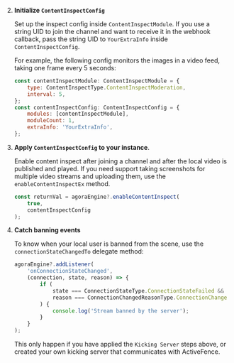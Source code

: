 <PlatformWrapper platform="react-native">
        
2. **Initialize `ContentInspectConfig`**

   Set up the inspect config inside `ContentInspectModule`. If you use a string UID to join the channel and want to receive it in the webhook callback, pass the string UID to `YourExtraInfo` inside `ContentInspectConfig`.

   For example, the following config monitors the images in a video feed, taking one frame every 5 seconds:

    ```jsx
    const contentInspectModule: ContentInspectModule = {
        type: ContentInspectType.ContentInspectModeration,
        interval: 5,
    };
    const contentInspectConfig: ContentInspectConfig = {
        modules: [contentInspectModule],
        moduleCount: 1,
        extraInfo: 'YourExtraInfo',
    };
    ```

1. **Apply `ContentInspectConfig`  to your <Vg k="ENGINE"/> instance**.

    Enable content inspect after joining a channel and after the local video is published and played.  If you need support taking screenshots for multiple video streams and uploading them, use the `enableContentInspectEx` method.

    ```jsx
    const returnVal = agoraEngine?.enableContentInspect(
        true,
        contentInspectConfig
    );
    ```

1. **Catch banning events**

    To know when your local user is banned from the scene, use the `connectionStateChangedTo` delegate method:

    ```jsx
    agoraEngine?.addListener(
        'onConnectionStateChanged',
        (connection, state, reason) => {
            if (
                state === ConnectionStateType.ConnectionStateFailed &&
                reason === ConnectionChangedReasonType.ConnectionChangedBannedByServer
            ) {
                console.log('Stream banned by the server');
            }
        }
    );
    ```

    This only happen if you have applied the `Kicking Server` steps above, or created your own kicking server that communicates with ActiveFence.

</PlatformWrapper>
